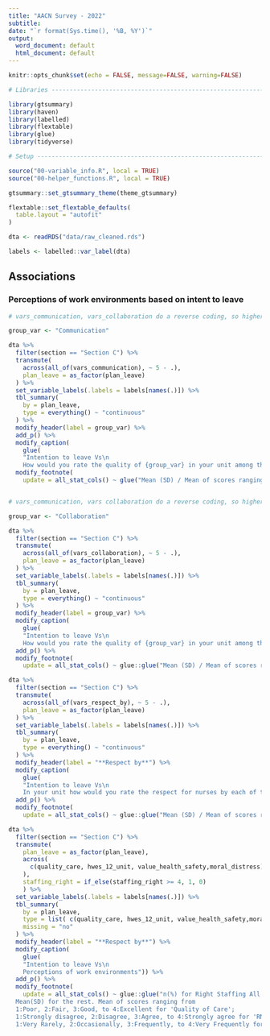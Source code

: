 ```yaml
---
title: "AACN Survey - 2022"
subtitle: 
date: "`r format(Sys.time(), '%B, %Y')`"
output:
  word_document: default
  html_document: default
---
```


```r
knitr::opts_chunk$set(echo = FALSE, message=FALSE, warning=FALSE)
```

```r
# Libraries ---------------------------------------------------------------

library(gtsummary)
library(haven)
library(labelled)
library(flextable)
library(glue)
library(tidyverse)

# Setup -------------------------------------------------------------------

source("00-variable_info.R", local = TRUE)
source("00-helper_functions.R", local = TRUE)

gtsummary::set_gtsummary_theme(theme_gtsummary)

flextable::set_flextable_defaults(
  table.layout = "autofit"
)

dta <- readRDS("data/raw_cleaned.rds")

labels <- labelled::var_label(dta)


```


\newpage
## Associations


### Perceptions of work environments based on intent to leave



```r
# vars_communication, vars_collaboration do a reverse coding, so higher means better 

group_var <- "Communication"

dta %>% 
  filter(section == "Section C") %>% 
  transmute(
    across(all_of(vars_communication), ~ 5 - .),
    plan_leave = as_factor(plan_leave)
  ) %>% 
  set_variable_labels(.labels = labels[names(.)]) %>% 
  tbl_summary(
    by = plan_leave,
    type = everything() ~ "continuous"
  ) %>% 
  modify_header(label = group_var) %>% 
  add_p() %>% 
  modify_caption(
    glue(
    "Intention to leave Vs\n
    How would you rate the quality of {group_var} in your unit among the following?")) %>% 
  modify_footnote(
    update = all_stat_cols() ~ glue("Mean (SD) / Mean of scores ranging from 1:Poor, 2:Fair, 3:Good, to 4:Excellent; a higher score indicates a higher level of quality of {group_var}")) 



```

```r
# vars_communication, vars collaboration do a reverse coding, so higher means better 

group_var <- "Collaboration"

dta %>% 
  filter(section == "Section C") %>% 
  transmute(
    across(all_of(vars_collaboration), ~ 5 - .),
    plan_leave = as_factor(plan_leave)
  ) %>% 
  set_variable_labels(.labels = labels[names(.)]) %>% 
  tbl_summary(
    by = plan_leave,
    type = everything() ~ "continuous"
  ) %>% 
  modify_header(label = group_var) %>% 
  modify_caption(
    glue(
    "Intention to leave Vs\n
    How would you rate the quality of {group_var} in your unit among the following?")) %>% 
  add_p() %>% 
  modify_footnote(
    update = all_stat_cols() ~ glue::glue("Mean (SD) / Mean of scores ranging from 1:Poor, 2:Fair, 3:Good, to 4:Excellent; a higher score indicates a higher level of quality of {group_var}")) 


```



```r

dta %>% 
  filter(section == "Section C") %>% 
  transmute(
    across(all_of(vars_respect_by), ~ 5 - .),
    plan_leave = as_factor(plan_leave)
  ) %>% 
  set_variable_labels(.labels = labels[names(.)]) %>% 
  tbl_summary(
    by = plan_leave,
    type = everything() ~ "continuous"
  ) %>% 
  modify_header(label = "**Respect by**") %>% 
  modify_caption(
    glue(
    "Intention to leave Vs\n
    In your unit how would you rate the respect for nurses by each of the following?")) %>% 
  add_p() %>% 
  modify_footnote(
    update = all_stat_cols() ~ glue::glue("Mean (SD) / Mean of scores ranging from 1:Poor, 2:Fair, 3:Good, to 4:Excellent; a higher score indicates a higher level of respect")) 


```


```r

dta %>% 
  filter(section == "Section C") %>% 
  transmute(
    plan_leave = as_factor(plan_leave), 
    across(
      c(quality_care, hwes_12_unit, value_health_safety,moral_distress), ~ 5 - .
    ),
    staffing_right = if_else(staffing_right >= 4, 1, 0)
    ) %>% 
  set_variable_labels(.labels = labels[names(.)]) %>% 
  tbl_summary(
    by = plan_leave,
    type = list( c(quality_care, hwes_12_unit, value_health_safety,moral_distress) ~ "continuous"),
    missing = "no"
  ) %>% 
  modify_header(label = "**Respect by**") %>% 
  modify_caption(
    glue(
    "Intention to leave Vs\n
    Perceptions of work environments")) %>% 
  add_p() %>% 
  modify_footnote(
    update = all_stat_cols() ~ glue::glue("n(%) for Right Staffing All the time, or more than 75% of the time.\n
  Mean(SD) for the rest. Mean of scores ranging from   
  1:Poor, 2:Fair, 3:Good, to 4:Excellent for 'Quality of Care';  
  1:Strongly disagree, 2:Disagree, 3:Agree, to 4:Strongly agree for 'RNs are recognized for the value' and 'My organization values my health and safety';  
  1:Very Rarely, 2:Occasionally, 3:Frequently, to 4:Very Frequently for 'Moral Distress'")) 


```


